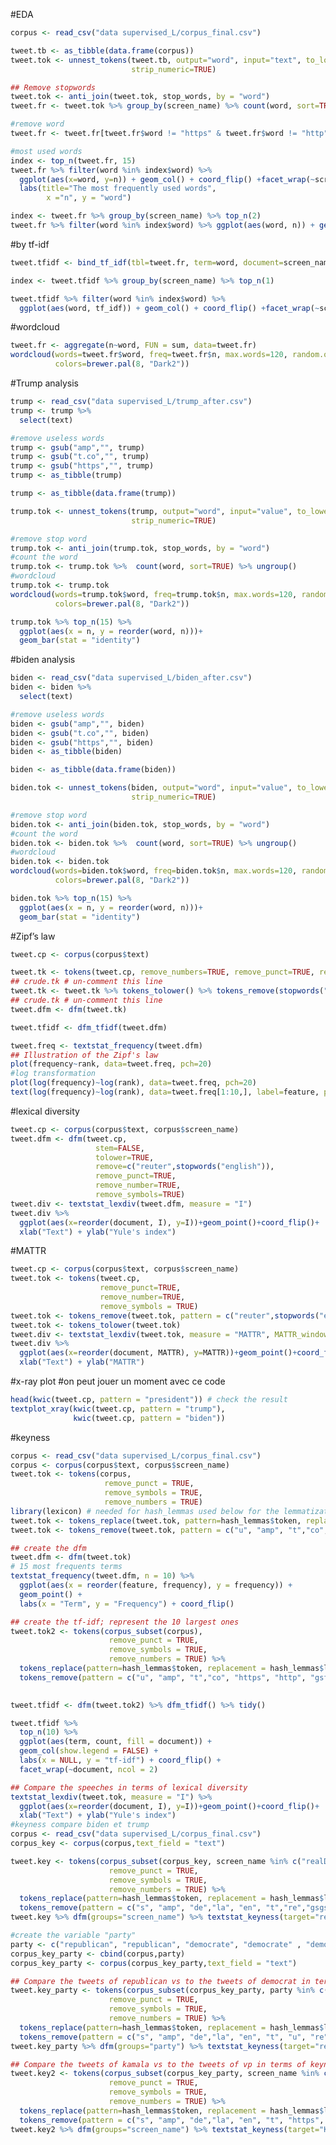 #EDA

```r
corpus <- read_csv("data supervised_L/corpus_final.csv")

tweet.tb <- as_tibble(data.frame(corpus))
tweet.tok <- unnest_tokens(tweet.tb, output="word", input="text", to_lower=TRUE, strip_punct=TRUE, 
                           strip_numeric=TRUE)

## Remove stopwords 
tweet.tok <- anti_join(tweet.tok, stop_words, by = "word")
tweet.fr <- tweet.tok %>% group_by(screen_name) %>% count(word, sort=TRUE) %>% ungroup()

#remove word
tweet.fr <- tweet.fr[tweet.fr$word != "https" & tweet.fr$word != "http" & tweet.fr$word != "amp" & tweet.fr$word != "fe", ]  

#most used words
index <- top_n(tweet.fr, 15)
tweet.fr %>% filter(word %in% index$word) %>% 
  ggplot(aes(x=word, y=n)) + geom_col() + coord_flip() +facet_wrap(~screen_name, ncol = 2)+
  labs(title="The most frequently used words",
        x ="n", y = "word")

index <- tweet.fr %>% group_by(screen_name) %>% top_n(2)
tweet.fr %>% filter(word %in% index$word) %>% ggplot(aes(word, n)) + geom_col() + coord_flip() +facet_wrap(~screen_name, ncol = 2)
```
#by tf-idf
```r
tweet.tfidf <- bind_tf_idf(tbl=tweet.fr, term=word, document=screen_name, n=n)

index <- tweet.tfidf %>% group_by(screen_name) %>% top_n(1)

tweet.tfidf %>% filter(word %in% index$word) %>% 
  ggplot(aes(word, tf_idf)) + geom_col() + coord_flip() +facet_wrap(~screen_name, ncol = 2)
```
#wordcloud
```r
tweet.fr <- aggregate(n~word, FUN = sum, data=tweet.fr)
wordcloud(words=tweet.fr$word, freq=tweet.fr$n, max.words=120, random.order=FALSE, rot.per=0.35, 
          colors=brewer.pal(8, "Dark2")) 
```
#Trump analysis
```r
trump <- read_csv("data supervised_L/trump_after.csv")
trump <- trump %>% 
  select(text)

#remove useless words
trump <- gsub("amp","", trump)
trump <- gsub("t.co","", trump)
trump <- gsub("https","", trump)
trump <- as_tibble(trump)

trump <- as_tibble(data.frame(trump))

trump.tok <- unnest_tokens(trump, output="word", input="value", to_lower=TRUE, strip_punct=TRUE, 
                           strip_numeric=TRUE)

#remove stop word
trump.tok <- anti_join(trump.tok, stop_words, by = "word")
#count the word
trump.tok <- trump.tok %>%  count(word, sort=TRUE) %>% ungroup()
#wordcloud
trump.tok <- trump.tok 
wordcloud(words=trump.tok$word, freq=trump.tok$n, max.words=120, random.order=FALSE, rot.per=0.35, 
          colors=brewer.pal(8, "Dark2"))

trump.tok %>% top_n(15) %>% 
  ggplot(aes(x = n, y = reorder(word, n)))+
  geom_bar(stat = "identity")
```
#biden analysis
```r
biden <- read_csv("data supervised_L/biden_after.csv")
biden <- biden %>% 
  select(text)

#remove useless words
biden <- gsub("amp","", biden)
biden <- gsub("t.co","", biden)
biden <- gsub("https","", biden)
biden <- as_tibble(biden)

biden <- as_tibble(data.frame(biden))

biden.tok <- unnest_tokens(biden, output="word", input="value", to_lower=TRUE, strip_punct=TRUE, 
                           strip_numeric=TRUE)

#remove stop word
biden.tok <- anti_join(biden.tok, stop_words, by = "word")
#count the word
biden.tok <- biden.tok %>%  count(word, sort=TRUE) %>% ungroup()
#wordcloud
biden.tok <- biden.tok 
wordcloud(words=biden.tok$word, freq=biden.tok$n, max.words=120, random.order=FALSE, rot.per=0.35, 
          colors=brewer.pal(8, "Dark2"))

biden.tok %>% top_n(15) %>% 
  ggplot(aes(x = n, y = reorder(word, n)))+
  geom_bar(stat = "identity")
```


#Zipf's law
```r
tweet.cp <- corpus(corpus$text)

tweet.tk <- tokens(tweet.cp, remove_numbers=TRUE, remove_punct=TRUE, remove_symbols=TRUE, remove_separators=TRUE)
## crude.tk # un-comment this line
tweet.tk <- tweet.tk %>% tokens_tolower() %>% tokens_remove(stopwords("english")) %>% tokens_remove("reuter")
## crude.tk # un-comment this line
tweet.dfm <- dfm(tweet.tk)

tweet.tfidf <- dfm_tfidf(tweet.dfm)

tweet.freq <- textstat_frequency(tweet.dfm)
## Illustration of the Zipf's law
plot(frequency~rank, data=tweet.freq, pch=20)
#log transformation
plot(log(frequency)~log(rank), data=tweet.freq, pch=20)
text(log(frequency)~log(rank), data=tweet.freq[1:10,], label=feature, pos=10)
```
#lexical diversity
```r
tweet.cp <- corpus(corpus$text, corpus$screen_name)
tweet.dfm <- dfm(tweet.cp,
                   stem=FALSE,
                   tolower=TRUE,
                   remove=c("reuter",stopwords("english")),
                   remove_punct=TRUE,
                   remove_number=TRUE,
                   remove_symbols=TRUE)
tweet.div <- textstat_lexdiv(tweet.dfm, measure = "I")
tweet.div %>% 
  ggplot(aes(x=reorder(document, I), y=I))+geom_point()+coord_flip()+
  xlab("Text") + ylab("Yule's index")
```
#MATTR
```r
tweet.cp <- corpus(corpus$text, corpus$screen_name)
tweet.tok <- tokens(tweet.cp,
                    remove_punct=TRUE,
                    remove_number=TRUE,
                    remove_symbols = TRUE)
tweet.tok <- tokens_remove(tweet.tok, pattern = c("reuter",stopwords("english")))
tweet.tok <- tokens_tolower(tweet.tok)
tweet.div <- textstat_lexdiv(tweet.tok, measure = "MATTR", MATTR_window = 10)
tweet.div %>% 
  ggplot(aes(x=reorder(document, MATTR), y=MATTR))+geom_point()+coord_flip()+
  xlab("Text") + ylab("MATTR")
```
#x-ray plot
#on peut jouer un moment avec ce code 
```r
head(kwic(tweet.cp, pattern = "president")) # check the result
textplot_xray(kwic(tweet.cp, pattern = "trump"),
              kwic(tweet.cp, pattern = "biden"))
```

#keyness
```r
corpus <- read_csv("data supervised_L/corpus_final.csv")
corpus <- corpus(corpus$text, corpus$screen_name)
tweet.tok <- tokens(corpus,
                     remove_punct = TRUE,
                     remove_symbols = TRUE,
                     remove_numbers = TRUE)
library(lexicon) # needed for hash_lemmas used below for the lemmatization
tweet.tok <- tokens_replace(tweet.tok, pattern=hash_lemmas$token, replacement = hash_lemmas$lemma)
tweet.tok <- tokens_remove(tweet.tok, pattern = c("u", "amp", "t","co", "https", stopwords("english"))) 

## create the dfm
tweet.dfm <- dfm(tweet.tok)
# 15 most frequents terms
textstat_frequency(tweet.dfm, n = 10) %>% 
  ggplot(aes(x = reorder(feature, frequency), y = frequency)) +
  geom_point() +
  labs(x = "Term", y = "Frequency") + coord_flip()

## create the tf-idf; represent the 10 largest ones
tweet.tok2 <- tokens(corpus_subset(corpus),
                      remove_punct = TRUE,
                      remove_symbols = TRUE,
                      remove_numbers = TRUE) %>%  
  tokens_replace(pattern=hash_lemmas$token, replacement = hash_lemmas$lemma) %>% 
  tokens_remove(pattern = c("u", "amp", "t","co", "https", "http", "gsfsghkmdm", "eoxt", stopwords("english")))
  

tweet.tfidf <- dfm(tweet.tok2) %>% dfm_tfidf() %>% tidy()

tweet.tfidf %>%
  top_n(10) %>% 
  ggplot(aes(term, count, fill = document)) +
  geom_col(show.legend = FALSE) +
  labs(x = NULL, y = "tf-idf") + coord_flip() + 
  facet_wrap(~document, ncol = 2)

## Compare the speeches in terms of lexical diversity
textstat_lexdiv(tweet.tok, measure = "I") %>% 
  ggplot(aes(x=reorder(document, I), y=I))+geom_point()+coord_flip()+
  xlab("Text") + ylab("Yule's index")
#keyness compare biden et trump
corpus <- read_csv("data supervised_L/corpus_final.csv")
corpus_key <- corpus(corpus,text_field = "text")

tweet.key <- tokens(corpus_subset(corpus_key, screen_name %in% c("realDonaldTrump", "JoeBiden")),
                      remove_punct = TRUE,
                      remove_symbols = TRUE,
                      remove_numbers = TRUE) %>%
  tokens_replace(pattern=hash_lemmas$token, replacement = hash_lemmas$lemma) %>%
  tokens_remove(pattern = c("s", "amp", "de","la", "en", "t","re","gsgsgh", stopwords("english")))
tweet.key %>% dfm(groups="screen_name") %>% textstat_keyness(target="realDonaldTrump") %>% textplot_keyness()

#create the variable "party"
party <- c("republican", "republican", "democrate", "democrate" , "democrate", "democrate")
corpus_key_party <- cbind(corpus,party)
corpus_key_party <- corpus(corpus_key_party,text_field = "text")

## Compare the tweets of republican vs to the tweets of democrat in terms of keyness
tweet.key_party <- tokens(corpus_subset(corpus_key_party, party %in% c("democrate", "republican")),
                      remove_punct = TRUE,
                      remove_symbols = TRUE,
                      remove_numbers = TRUE) %>%
  tokens_replace(pattern=hash_lemmas$token, replacement = hash_lemmas$lemma) %>%
  tokens_remove(pattern = c("s", "amp", "de","la", "en", "t", "u", "re", "http", stopwords("english")))
tweet.key_party %>% dfm(groups="party") %>% textstat_keyness(target="republican") %>% textplot_keyness()

## Compare the tweets of kamala vs to the tweets of vp in terms of keyness
tweet.key2 <- tokens(corpus_subset(corpus_key_party, screen_name %in% c("KamalaHarris", "VP")),
                      remove_punct = TRUE,
                      remove_symbols = TRUE,
                      remove_numbers = TRUE) %>%
  tokens_replace(pattern=hash_lemmas$token, replacement = hash_lemmas$lemma) %>%
  tokens_remove(pattern = c("s", "amp", "de","la", "en", "t", "https", stopwords("english")))
tweet.key2 %>% dfm(groups="screen_name") %>% textstat_keyness(target="KamalaHarris") %>% textplot_keyness()


```